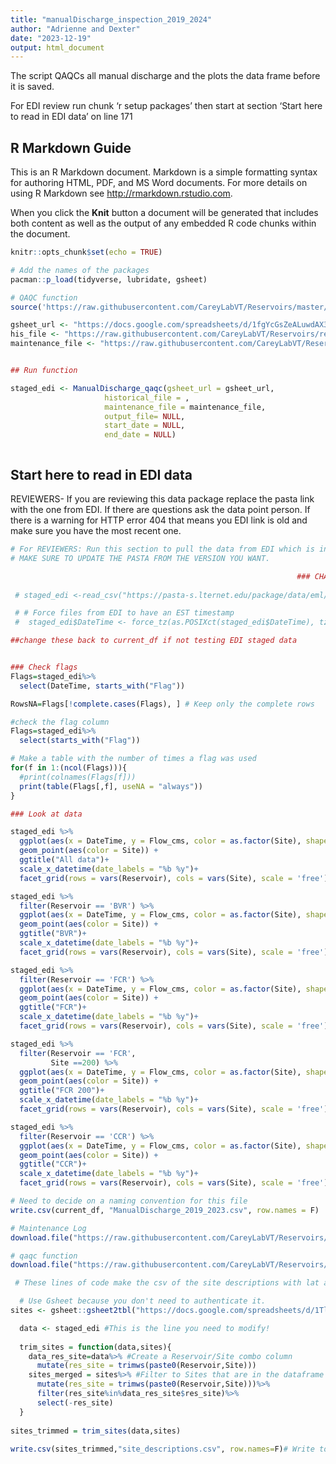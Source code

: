 ```yaml
---
title: "manualDischarge_inspection_2019_2024"
author: "Adrienne and Dexter"
date: "2023-12-19"
output: html_document
---
```


The script QAQCs all manual discharge and the plots the data frame before it is saved. 

For EDI review run chunk 'r setup packages' then start at section 'Start here to read in EDI data' on line 171

## R Markdown Guide

This is an R Markdown document. Markdown is a simple formatting syntax for authoring HTML, PDF, and MS Word documents. For more details on using R Markdown see <http://rmarkdown.rstudio.com>.

When you click the **Knit** button a document will be generated that includes both content as well as the output of any embedded R code chunks within the document.

```r

knitr::opts_chunk$set(echo = TRUE)

# Add the names of the packages 
pacman::p_load(tidyverse, lubridate, gsheet)

# QAQC function
source('https://raw.githubusercontent.com/CareyLabVT/Reservoirs/master/Scripts/L1_functions/manual_discharge_create.R')
```



```r


gsheet_url <- "https://docs.google.com/spreadsheets/d/1fgYcGsZeALuwdAX3H0UeA3u57zKsuqTkouh2bxuBTKw/"
his_file <- "https://raw.githubusercontent.com/CareyLabVT/Reservoirs/refs/heads/master/Data/DataNotYetUploadedToEDI/Raw_Discharge/manual_discharge_historical_saltslug_velocity_2019_2022.csv"
maintenance_file <- "https://raw.githubusercontent.com/CareyLabVT/Reservoirs/refs/heads/master/Data/DataNotYetUploadedToEDI/Raw_Discharge/ManualDischarge_Maintenance_Log.csv"


## Run function

staged_edi <- ManualDischarge_qaqc(gsheet_url = gsheet_url, 
                     historical_file = ,
                     maintenance_file = maintenance_file, 
                     output_file= NULL,
                     start_date = NULL,
                     end_date = NULL)



```


## Start here to read in EDI data 

REVIEWERS- If you are reviewing this data package replace the pasta link with the one from EDI. If there are questions ask the data point person. If there is a warning for HTTP error 404 that means you EDI link is old and make sure you have the most recent one. 


```r


# For REVIEWERS: Run this section to pull the data from EDI which is in staging as a check of the data.
# MAKE SURE TO UPDATE THE PASTA FROM THE VERSION YOU WANT. 

                                                                ### CHANGE THIS LINK BELOW 
                                                                             ##      
 # staged_edi <-read_csv("https://pasta-s.lternet.edu/package/data/eml/edi/1017/8/702d3b355854211a8dbb587094cfccb7")

 # # Force files from EDI to have an EST timestamp
 #  staged_edi$DateTime <- force_tz(as.POSIXct(staged_edi$DateTime), tzone = "American/New_York")

```


```r
##change these back to current_df if not testing EDI staged data


### Check flags 
Flags=staged_edi%>%
  select(DateTime, starts_with("Flag"))

RowsNA=Flags[!complete.cases(Flags), ] # Keep only the complete rows

#check the flag column
Flags=staged_edi%>%
  select(starts_with("Flag"))

# Make a table with the number of times a flag was used
for(f in 1:(ncol(Flags))){
  #print(colnames(Flags[f]))
  print(table(Flags[,f], useNA = "always"))
}
```

```r

### Look at data

staged_edi %>% 
  ggplot(aes(x = DateTime, y = Flow_cms, color = as.factor(Site), shape = as.factor(Flag_Flow_cms))) + 
  geom_point(aes(color = Site)) +
  ggtitle("All data")+
  scale_x_datetime(date_labels = "%b %y")+
  facet_grid(rows = vars(Reservoir), cols = vars(Site), scale = 'free')

staged_edi %>% 
  filter(Reservoir == 'BVR') %>% 
  ggplot(aes(x = DateTime, y = Flow_cms, color = as.factor(Site), shape = as.factor(Flag_Flow_cms))) + 
  geom_point(aes(color = Site)) +
  ggtitle("BVR")+
  scale_x_datetime(date_labels = "%b %y")+
  facet_grid(rows = vars(Reservoir), cols = vars(Site), scale = 'free')

staged_edi %>% 
  filter(Reservoir == 'FCR') %>% 
  ggplot(aes(x = DateTime, y = Flow_cms, color = as.factor(Site), shape = as.factor(Flag_Flow_cms))) + 
  geom_point(aes(color = Site)) +
  ggtitle("FCR")+
  scale_x_datetime(date_labels = "%b %y")+
  facet_grid(rows = vars(Reservoir), cols = vars(Site), scale = 'free')

staged_edi %>% 
  filter(Reservoir == 'FCR',
         Site ==200) %>% 
  ggplot(aes(x = DateTime, y = Flow_cms, color = as.factor(Site), shape = as.factor(Flag_Flow_cms))) + 
  geom_point(aes(color = Site)) +
  ggtitle("FCR 200")+
  scale_x_datetime(date_labels = "%b %y")+
  facet_grid(rows = vars(Reservoir), cols = vars(Site), scale = 'free')

staged_edi %>% 
  filter(Reservoir == 'CCR') %>% 
  ggplot(aes(x = DateTime, y = Flow_cms, color = as.factor(Site), shape = as.factor(Flag_Flow_cms))) + 
  geom_point(aes(color = Site)) +
  ggtitle("CCR")+
  scale_x_datetime(date_labels = "%b %y")+
  facet_grid(rows = vars(Reservoir), cols = vars(Site), scale = 'free')


```

```r

# Need to decide on a naming convention for this file
write.csv(current_df, "ManualDischarge_2019_2023.csv", row.names = F)

```

```r

# Maintenance Log
download.file("https://raw.githubusercontent.com/CareyLabVT/Reservoirs/refs/heads/master/Data/DataNotYetUploadedToEDI/Raw_Discharge/ManualDischarge_Maintenance_Log.csv", "manual_discharge_maintenancelog_2019_2024.csv")

# qaqc function
download.file("https://raw.githubusercontent.com/CareyLabVT/Reservoirs/refs/heads/master/Scripts/L1_functions/manual_discharge_create.R", "manual_discharge_qaqc_2019_2024.R")

```



```r
 # These lines of code make the csv of the site descriptions with lat and long

  # Use Gsheet because you don't need to authenticate it. 
sites <- gsheet::gsheet2tbl("https://docs.google.com/spreadsheets/d/1TlQRdjmi_lzwFfQ6Ovv1CAozmCEkHumDmbg_L4A2e-8/edit#gid=1244423834")

  data <- staged_edi #This is the line you need to modify!
  
  trim_sites = function(data,sites){
    data_res_site=data%>% #Create a Reservoir/Site combo column
      mutate(res_site = trimws(paste0(Reservoir,Site)))
    sites_merged = sites%>% #Filter to Sites that are in the dataframe
      mutate(res_site = trimws(paste0(Reservoir,Site)))%>%
      filter(res_site%in%data_res_site$res_site)%>%
      select(-res_site)
  }
  
sites_trimmed = trim_sites(data,sites) 
  
write.csv(sites_trimmed,"site_descriptions.csv", row.names=F)# Write to file

```

